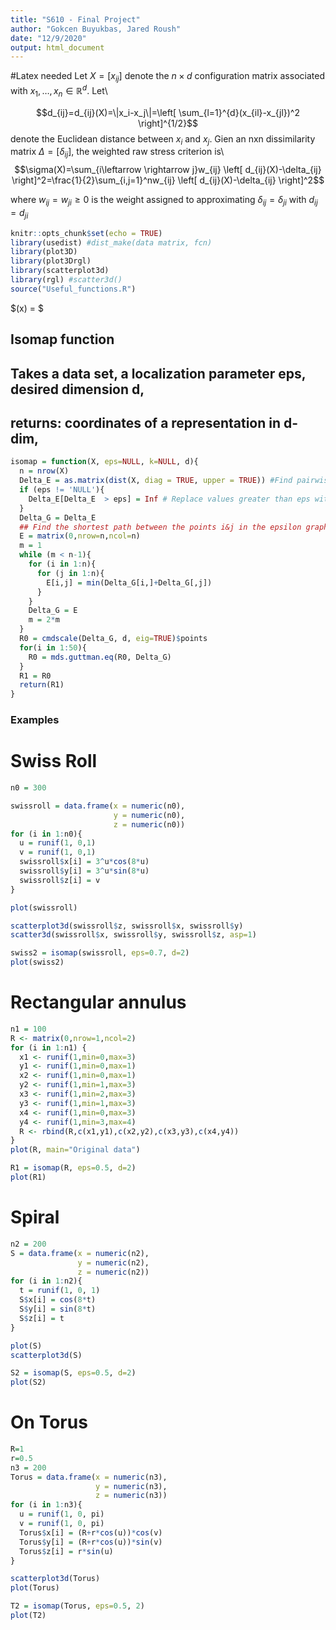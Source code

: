 ---
title: "S610 - Final Project"
author: "Gokcen Buyukbas, Jared Roush"
date: "12/9/2020"
output: html_document
---
#Latex needed
 Let $X=[x_{ij}]$ denote the $n \times d$ configuration matrix associated with $x_1,\dots{},x_n\in \mathbb{R}^d$. Let\\

$$d_{ij}=d_{ij}(X)=\|x_i-x_j\|=\left[ \sum_{l=1}^{d}(x_{il}-x_{jl})^2 \right]^{1/2}$$
denote the Euclidean distance between $x_i$ and $x_j$. Gien an nxn dissimilarity matrix $\Delta=[\delta_{ij}]$, the weighted raw stress criterion is\\
$$\sigma(X)=\sum_{i\leftarrow \rightarrow j}w_{ij} \left[ d_{ij}(X)-\delta_{ij}  \right]^2=\frac{1}{2}\sum_{i,j=1}^nw_{ij} \left[ d_{ij}(X)-\delta_{ij}  \right]^2$$

 where $w_{ij}=w_{ji}\geq 0$ is the weight assigned to approximating $\delta_{ij}=\delta_{ji}$ with $d_{ij}=d_{ji}$



```{r setup, include=FALSE}
knitr::opts_chunk$set(echo = TRUE)
library(usedist) #dist_make(data matrix, fcn)
library(plot3D)
library(plot3Drgl)
library(scatterplot3d) 
library(rgl) #scatter3d()
source("Useful_functions.R")
```

$\sigma(x) = $


## Isomap function
## Takes a data set, a localization parameter eps, desired dimension d, 
##    returns: coordinates of a representation  in d-dim, 


```{r}
isomap = function(X, eps=NULL, k=NULL, d){
  n = nrow(X)
  Delta_E = as.matrix(dist(X, diag = TRUE, upper = TRUE)) #Find pairwise distances 
  if (eps != 'NULL'){
    Delta_E[Delta_E  > eps] = Inf # Replace values greater than eps with infinity
  }
  Delta_G = Delta_E
  ## Find the shortest path between the points i&j in the epsilon graph
  E = matrix(0,nrow=n,ncol=n) 
  m = 1
  while (m < n-1){
    for (i in 1:n){
      for (j in 1:n){
        E[i,j] = min(Delta_G[i,]+Delta_G[,j])
      }
    }
    Delta_G = E
    m = 2*m
  }
  R0 = cmdscale(Delta_G, d, eig=TRUE)$points
  for(i in 1:50){
    R0 = mds.guttman.eq(R0, Delta_G)
  }
  R1 = R0
  return(R1)
}
```



### Examples ###

# Swiss Roll
```{r}
n0 = 300

swissroll = data.frame(x = numeric(n0),
                       y = numeric(n0),
                       z = numeric(n0))
for (i in 1:n0){
  u = runif(1, 0,1)
  v = runif(1, 0,1)
  swissroll$x[i] = 3^u*cos(8*u)
  swissroll$y[i] = 3^u*sin(8*u)
  swissroll$z[i] = v
}
```
```{r}

plot(swissroll)

scatterplot3d(swissroll$z, swissroll$x, swissroll$y)
scatter3d(swissroll$x, swissroll$y, swissroll$z, asp=1)

swiss2 = isomap(swissroll, eps=0.7, d=2)
plot(swiss2)

```

# Rectangular annulus

```{r}
n1 = 100
R <- matrix(0,nrow=1,ncol=2)
for (i in 1:n1) {
  x1 <- runif(1,min=0,max=3)
  y1 <- runif(1,min=0,max=1)
  x2 <- runif(1,min=0,max=1)
  y2 <- runif(1,min=1,max=3)
  x3 <- runif(1,min=2,max=3)
  y3 <- runif(1,min=1,max=3)
  x4 <- runif(1,min=0,max=3)
  y4 <- runif(1,min=3,max=4)
  R <- rbind(R,c(x1,y1),c(x2,y2),c(x3,y3),c(x4,y4))
}
plot(R, main="Original data")

R1 = isomap(R, eps=0.5, d=2)
plot(R1)
```

# Spiral

```{r}
n2 = 200
S = data.frame(x = numeric(n2),
               y = numeric(n2),
               z = numeric(n2))
for (i in 1:n2){
  t = runif(1, 0, 1)
  S$x[i] = cos(8*t)
  S$y[i] = sin(8*t)
  S$z[i] = t
}

plot(S)
scatterplot3d(S)

S2 = isomap(S, eps=0.5, d=2)
plot(S2)
```

# On Torus
```{r}
R=1
r=0.5
n3 = 200
Torus = data.frame(x = numeric(n3),
                   y = numeric(n3),
                   z = numeric(n3))
for (i in 1:n3){
  u = runif(1, 0, pi)
  v = runif(1, 0, pi)
  Torus$x[i] = (R+r*cos(u))*cos(v)
  Torus$y[i] = (R+r*cos(u))*sin(v)
  Torus$z[i] = r*sin(u)
}

scatterplot3d(Torus)
plot(Torus)

T2 = isomap(Torus, eps=0.5, 2)
plot(T2)
```
